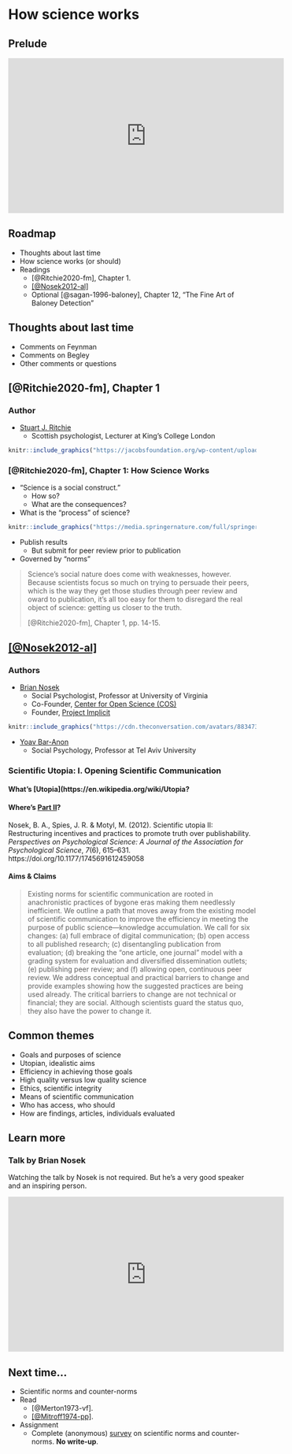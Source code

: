 # How science works {-}

## Prelude {-}

<!-- Thomas Dolby, She Blinded Me With Science 3:47 -->
<iframe width="560" height="315" src="https://www.youtube.com/embed/V83JR2IoI8k" title="YouTube video player" frameborder="0" allow="accelerometer; autoplay; clipboard-write; encrypted-media; gyroscope; picture-in-picture" allowfullscreen></iframe>

## Roadmap {-}

- Thoughts about last time
- How science works (or should)
- Readings
    - [@Ritchie2020-fm], Chapter 1.
    - [[@Nosek2012-al]](http://dx.doi.org/10.1080/1047840X.2012.692215)
    - Optional [@sagan-1996-baloney], Chapter 12, "The Fine Art of Baloney Detection"

## Thoughts about last time {-}

- Comments on Feynman
- Comments on Begley
- Other comments or questions

## [@Ritchie2020-fm], Chapter 1 {-}

### Author {-}

- [Stuart J. Ritchie](https://www.kcl.ac.uk/people/stuart-ritchie)
    - Scottish psychologist, Lecturer at King's College London
    
```r
knitr::include_graphics("https://jacobsfoundation.org/wp-content/uploads/2020/01/Ritchie_Stuart_300x300px.jpg")
```

### [@Ritchie2020-fm], Chapter 1: How Science Works {-}

- "Science is a social construct."
    - How so?
    - What are the consequences?

- What is the "process" of science?

```r
knitr::include_graphics("https://media.springernature.com/full/springer-static/image/art%3A10.1038%2Fs41562-016-0021/MediaObjects/41562_2016_Article_BFs415620160021_Fig1_HTML.jpg?as=webp")
```

- Publish results
    - But submit for peer review prior to publication
- Governed by "norms"

> Science's social nature does come with weaknesses, however. Because scientists focus so much on trying to persuade their peers, which is the way they get those studies through peer review and oward to publication, it's all too easy for them to disregard the real object of science: getting us closer to the truth.
>
> [@Ritchie2020-fm], Chapter 1, pp. 14-15.

## [[@Nosek2012-al]](http://dx.doi.org/10.1080/1047840X.2012.692215) {-}

### Authors {-}

- [Brian Nosek](https://psychology.as.virginia.edu/nosek)
    - Social Psychologist, Professor at University of Virginia
    - Co-Founder, [Center for Open Science (COS)](https://cos.io)
    - Founder, [Project Implicit](https://implicit.harvard.edu/implicit/)
    
```r
knitr::include_graphics("https://cdn.theconversation.com/avatars/883473/width238/DxAiwSlp_400x400.jpg")
```

- [Yoav Bar-Anon](https://en-social-sciences.tau.ac.il/profile/baranan)
    - Social Psychology, Professor at Tel Aviv University
    
### Scientific Utopia: I. Opening Scientific Communication {-}

#### What's [Utopia](https://en.wikipedia.org/wiki/Utopia? {-}

#### Where's [Part II](https://doi.org/10.1177/1745691612459058)? {-}

Nosek, B. A., Spies, J. R. & Motyl, M. (2012). Scientific utopia II: Restructuring incentives and practices to promote truth over publishability. *Perspectives on Psychological Science: A Journal of the Association for Psychological Science*, *7*(6), 615–631. https://doi.org/10.1177/1745691612459058

#### Aims & Claims {-}

> Existing norms for scientific communication are rooted in anachronistic practices of bygone eras making them needlessly inefficient. We outline a path that moves away from the existing model of scientific communication to improve the efficiency in meeting the purpose of public science—knowledge accumulation. We call for six changes: (a) full embrace of digital communication; (b) open access to all published research; (c) disentangling publication from evaluation; (d) breaking the “one article, one journal” model with a grading system for evaluation and diversified dissemination outlets; (e) publishing peer review; and (f) allowing open, continuous peer review. We address conceptual and practical barriers to change and provide examples showing how the suggested practices are being used already. The critical barriers to change are not technical or financial; they are social. Although scientists guard the status quo, they also have the power to change it.

## Common themes {-}

- Goals and purposes of science
- Utopian, idealistic aims
- Efficiency in achieving those goals
- High quality versus low quality science
- Ethics, scientific integrity
- Means of scientific communication
- Who has access, who should
- How are findings, articles, individuals evaluated

## Learn more {-}

### Talk by Brian Nosek {-}

:::: {.infobox}

Watching the talk by Nosek is not required. But he's a very good speaker and an inspiring person.

::::

<iframe width="560" height="315" src="https://www.youtube.com/embed/YEwqohAjfZc" title="YouTube video player" frameborder="0" allow="accelerometer; autoplay; clipboard-write; encrypted-media; gyroscope; picture-in-picture; web-share" allowfullscreen></iframe>

## Next time... {-}

- Scientific norms and counter-norms
- Read
    - [@Merton1973-vf].
    - [[@Mitroff1974-pp]](https://doi.org/10.2307/2094423).
- [Assignment]{.green_assigned}
    - Complete (anonymous) [survey](https://forms.gle/1zqzfNNXWyCgiDSJ9) on scientific norms and counter-norms. **No write-up**.
